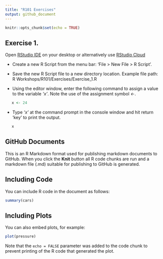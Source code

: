 ```yaml
---
title: "R101 Exercises"
output: github_document
---
```


```r
knitr::opts_chunk$set(echo = TRUE)
```

## Exercise 1.

Open [RStudio IDE](https://www.rstudio.com/products/rstudio/) on your desktop or alternatively use [RStudio Cloud](https://www.rstudio.com/products/rstudio/)

- Create a new R Script from the menu bar: 'File > New File > R Script'.

- Save the new R Script file to a new directory location. Example file path: R Workshops/R101/Exercises/Exercise_1.R
    

- Using the editor window, enter the following command to assign a value to the variable <i>'x'</i>. Note the use of the assignment symbol <i><-</i>.

```r
   x <- 24
```

- Type <i>'x'</i> at the command prompt in the console window and hit return 'key' to print the output.

```r
   x 
```


## GitHub Documents

This is an R Markdown format used for publishing markdown documents to GitHub. When you click the **Knit** button all R code chunks are run and a markdown file (.md) suitable for publishing to GitHub is generated.

## Including Code

You can include R code in the document as follows:

```r
summary(cars)
```

## Including Plots

You can also embed plots, for example:

```r
plot(pressure)
```

Note that the `echo = FALSE` parameter was added to the code chunk to prevent printing of the R code that generated the plot.
